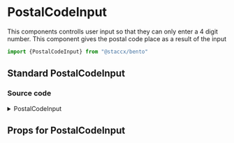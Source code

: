 
<Meta title="components/Forms/Input/PostalCodeInput" component={PostalCodeInput}/>


# PostalCodeInput
This components controlls user input so that they can only enter a 4 digit number. This component gives the postal code place as a result of the input


```javascript
import {PostalCodeInput} from "@staccx/bento"
```


## Standard PostalCodeInput


<Preview>
  <Story name="Standard">
   <PostalCodeInput id="9852145" />
  </Story>
</Preview>

### Source code
<details><summary>PostalCodeInput</summary>
<p>

```bash
import React, { useState, useEffect, useRef } from "react"
import styled from "styled-components"
import PropTypes from "prop-types"
import Input, { InputPropTypes } from "../Input"
import Loading from "../../../Loaders/Loading/Loading"
import { FadeIn } from "../../../../animations"
import {
  applyVariants,
  spacing,
  targetSize,
  color,
  font
} from "../../../../theming"
import { usePostalCode } from "../../../../hooks/usePostalCode/usePostalCode"
import Alert from "../../../Alert/Alert"
import themeProps from "./PostalCode.themeProps"
import { componentCreateFactory } from "../../../../theming/utils/createVariantsFunctionFactory"

/**
 * Input for Norwegian Postal codes. Adds PostalPlace according to the number. Input is imported from Input-component
 */
const PostalCodeInput = ({ defaultValue, onChange, variant, ...restProps }) => {
  const inputRef = useRef(null)
  const [input, setInput] = useState(defaultValue)
  const [place, error] = usePostalCode(input)

  const handleChange = e => {
    const { rawValue: value } = e.target
    setInput(value)
  }

  useEffect(() => {
    if (inputRef.current && defaultValue) {
      inputRef.current.setRawValue(defaultValue)
    }
  }, [inputRef, defaultValue])

  return (
    <PostalInputWrapper variant={variant}>
      <PostalInput
        type="text"
        pattern={"[0-9]{4}"}
        options={{ blocks: [4] }}
        defaultValue={defaultValue}
        variant={variant}
        {...restProps}
        onChange={handleChange}
        ref={inputRef}
      />
      {error && <Alert type="warning">Error</Alert>}
      {!place && input?.length && <Loading />}
      {place && (
        <Location valid={place.valid} variant={variant}>
          {place.result}
        </Location>
      )}
    </PostalInputWrapper>
  )
}

const PostalInputWrapper = styled.div`
  position: relative;
  display: flex;
  align-items: flex-end;
  justify-content: flex-start;
  ${applyVariants(themeProps.wrapper)};
`

const Location = styled.div`
  padding-left: ${spacing.small};
  min-height: ${targetSize.normal};
  align-items: center;
  vertical-align: middle;
  display: flex;
  font-size: ${font.input};
  color: ${p => (p.valid ? color("wcag")(p) : color("warning")(p))};
  opacity: 0;
  animation: ${FadeIn} 0.8s ease-out forwards 1;
  ${applyVariants(themeProps.location)};
`

const PostalInput = styled(Input)`
  width: 5em;
  ${applyVariants(themeProps.input)};
`

PostalCodeInput.propTypes = {
  ...InputPropTypes,
  locale: PropTypes.oneOf(["nb"]),
  onChange: PropTypes.func
}

PostalCodeInput.defaultProps = {
  locale: "nb"
}
PostalCodeInput.themeProps = themeProps
PostalCodeInput.createVariants = componentCreateFactory(PostalCodeInput)

export default PostalCodeInput

```

</p>
</details>

## Props for PostalCodeInput
<Props of={PostalCodeInput} />
